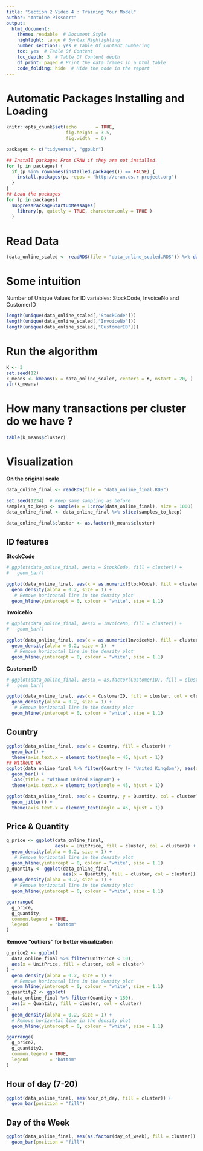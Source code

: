 ```yaml
---
title: "Section 2 Video 4 : Training Your Model"
author: "Antoine Pissoort"
output: 
  html_document:  
    theme: readable  # Document Style
    highlight: tango # Syntax Highlighting
    number_sections: yes # Table Of Content numbering
    toc: yes  # Table Of Content
    toc_depth: 3  # Table Of Content depth
    df_print: paged # Print the data frames in a html table
    code_folding: hide  # Hide the code in the report  
---
```

  

# Automatic Packages Installing and Loading 
  
```r
knitr::opts_chunk$set(echo       = TRUE,
                      fig.height = 3.5,
                      fig.width  = 6)

packages <- c("tidyverse", "ggpubr")

## Install packages From CRAN if they are not installed.
for (p in packages) {
  if (p %in% rownames(installed.packages()) == FALSE) {
    install.packages(p, repos = 'http://cran.us.r-project.org')
  }
}
## Load the packages
for (p in packages)
  suppressPackageStartupMessages(
    library(p, quietly = TRUE, character.only = TRUE ) 
  )
```


# Read Data

```r
(data_online_scaled <- readRDS(file = "data_online_scaled.RDS")) %>% data.frame()
```


# Some intuition

Number of Unique Values for ID variables: StockCode, InvoiceNo and CustomerID
```r
length(unique(data_online_scaled[,'StockCode']))
length(unique(data_online_scaled[,"InvoiceNo"]))
length(unique(data_online_scaled[,"CustomerID"]))
```


# Run the algorithm

```r
K <- 3 
set.seed(12)
k_means <- kmeans(x = data_online_scaled, centers = K, nstart = 20, )
str(k_means)
```


# How many transactions per cluster do we have ? 

```r
table(k_means$cluster)
```


# Visualization {.tabset}

**On the original scale**
```r
data_online_final <- readRDS(file = "data_online_final.RDS")

set.seed(1234)  # Keep same sampling as before
samples_to_keep <- sample(x = 1:nrow(data_online_final), size = 1000)
data_online_final <- data_online_final %>% slice(samples_to_keep)

data_online_final$cluster <- as.factor(k_means$cluster)
```


## ID features {-}

**StockCode**
```r
# ggplot(data_online_final, aes(x = StockCode, fill = cluster)) +
#   geom_bar() 

ggplot(data_online_final, aes(x = as.numeric(StockCode), fill = cluster, col = cluster)) +
  geom_density(alpha = 0.2, size = 1) +
   # Remove horizontal line in the density plot
  geom_hline(yintercept = 0, colour = "white", size = 1.1)
```

**InvoiceNo**
```r
# ggplot(data_online_final, aes(x = InvoiceNo, fill = cluster)) +
#   geom_bar() 

ggplot(data_online_final, aes(x = as.numeric(InvoiceNo), fill = cluster, col = cluster)) +
  geom_density(alpha = 0.2, size = 1)  +
   # Remove horizontal line in the density plot
  geom_hline(yintercept = 0, colour = "white", size = 1.1)
```

**CustomerID**
```r
# ggplot(data_online_final, aes(x = as.factor(CustomerID), fill = cluster)) +
#   geom_bar() 

ggplot(data_online_final, aes(x = CustomerID, fill = cluster, col = cluster)) +
  geom_density(alpha = 0.2, size = 1) +
   # Remove horizontal line in the density plot
  geom_hline(yintercept = 0, colour = "white", size = 1.1)
```



## Country {-}

```r
ggplot(data_online_final, aes(x = Country, fill = cluster)) +
  geom_bar() +
  theme(axis.text.x = element_text(angle = 45, hjust = 1))
## Without UK 
ggplot(data_online_final %>% filter(Country != "United Kingdom"), aes(x = Country, fill = cluster)) +
  geom_bar() +
  labs(title = "Without United Kingdom") + 
  theme(axis.text.x = element_text(angle = 45, hjust = 1))
```

```r
ggplot(data_online_final, aes(x = Country, y = Quantity, col = cluster)) +
  geom_jitter() +
  theme(axis.text.x = element_text(angle = 45, hjust = 1))
```


## Price & Quantity {-}

```r
g_price <- ggplot(data_online_final,
                  aes(x = UnitPrice, fill = cluster, col = cluster)) +
  geom_density(alpha = 0.2, size = 1) +
   # Remove horizontal line in the density plot
  geom_hline(yintercept = 0, colour = "white", size = 1.1)
g_quantity <- ggplot(data_online_final,
                     aes(x = Quantity, fill = cluster, col = cluster)) +
  geom_density(alpha = 0.2, size = 1) +
   # Remove horizontal line in the density plot
  geom_hline(yintercept = 0, colour = "white", size = 1.1)

ggarrange(
  g_price,
  g_quantity,
  common.legend = TRUE,
  legend        = "bottom"
)
```

**Remove "outliers" for better visualization**
```r
g_price2 <- ggplot( 
  data_online_final %>% filter(UnitPrice < 10),
  aes(x = UnitPrice, fill = cluster, col = cluster)
) +
  geom_density(alpha = 0.2, size = 1) +
   # Remove horizontal line in the density plot
  geom_hline(yintercept = 0, colour = "white", size = 1.1)
g_quantity2 <- ggplot(
  data_online_final %>% filter(Quantity < 150),
  aes(x = Quantity, fill = cluster, col = cluster)
) +
  geom_density(alpha = 0.2, size = 1) + 
  # Remove horizontal line in the density plot
  geom_hline(yintercept = 0, colour = "white", size = 1.1)

ggarrange(
  g_price2,
  g_quantity2,
  common.legend = TRUE,
  legend        = "bottom"
)
```


## Hour of day (7-20) {-}

```r
ggplot(data_online_final, aes(hour_of_day, fill = cluster)) +
  geom_bar(position = "fill") 
```

## Day of the Week  {-}

```r
ggplot(data_online_final, aes(as.factor(day_of_week), fill = cluster)) +
  geom_bar(position = "fill")
```



